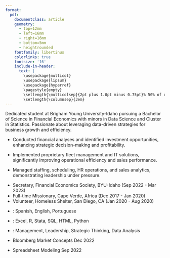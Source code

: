 ```yaml
---
format: 
  pdf: 
    documentclass: article
    geometry:
      - top=12mm
      - left=16mm
      - right=16mm
      - bottom=5mm
      - heightrounded
    fontfamily: libertinus
    colorlinks: true
    fontsize: '16'
    include-in-header: 
      text: |
        \usepackage{multicol}
        \usepackage{lipsum}
        \usepackage{hyperref}
        \pagestyle{empty}
        \setlength{\multicolsep}{2pt plus 1.0pt minus 0.75pt}% 50% of original values
        \setlength{\columnsep}{3em}
---
```


<!-- TITLE -->
\begin{center}
{\fontsize{35}{50}\selectfont \textbf{Eduardo I. Ramirez}}
\end{center}

<!-- CONTACT INFO -->
\begin{center}
Eduardo.er.ramirez@gmail.com \quad | \quad \href{https://linkedin.com/in/eduardo-ramirez-31198b1b8}{linkedin.com/in/ramirez-eduardo1} \quad | \quad \href{https://1ramirez7.github.io/Portfolio_}{1ramirez7.github.io}
\end{center}
\vspace{12pt}

<!-- PROFILE -->
\begin{large}
  {\bf PROFILE}
  \vspace{3pt}
  \hrule
\end{large}
Dedicated student at Brigham Young University-Idaho pursuing a Bachelor of Science in Financial Economics with minors in Data Science and Cluster in Statistics. Passionate about leveraging data-driven strategies for business growth and efficiency.

\vspace{7pt}

<!-- EDUCATION -->
\begin{large}
  {\bf EDUCATION}
  \vspace{3pt}
  \hrule
  \begin{multicols}{2}
    \begin{flushleft}{\bf Brigham Young University-Idaho}\end{flushleft}
    \begin{flushright}Rexburg, ID\end{flushright}
  \end{multicols}
  \vspace{-0.17cm}
  \begin{multicols}{2}
    \begin{flushleft}B.Sc. Financial Economics \textit{(Expected July 2025)}\end{flushleft}
    \begin{flushright}Minor: Data Science, Cluster: Statistics\end{flushright}
  \end{multicols}
\end{large}

\vspace{7pt}

<!-- EXPERIENCE -->
\begin{large}{\bf PROFESSIONAL EXPERIENCE}
\vspace{3pt}
\hrule

  \begin{multicols}{2}
    \begin{flushleft}{\bf Analytic Research}\end{flushleft}
    \begin{flushright}St Anthony, ID\end{flushright}
  \end{multicols}
  \vspace{-0.17cm}
  \begin{multicols}{2}
    \begin{flushleft}\text{E\&J Investments LLC}\end{flushleft}
    \begin{flushright}Mar 2023 - Present\end{flushright}
  \end{multicols}
\end{large}
\vspace{-0.16cm}
- Conducted financial analyses and identified investment opportunities, enhancing strategic decision-making and profitability.

\vspace{7pt}

\begin{large}
  \begin{multicols}{2}
    \begin{flushleft}{\bf Fleet and IT Manager}\end{flushleft}
    \begin{flushright}Chula Vista, CA\end{flushright}
  \end{multicols}
  \vspace{-0.17cm}
  \begin{multicols}{2}
    \begin{flushleft}\text{Petro Consulting Services LLC}\end{flushleft}
    \begin{flushright}Feb 2016 - Feb 2017\end{flushright}
  \end{multicols}
\end{large}
\vspace{-0.16cm}
- Implemented proprietary fleet management and IT solutions, significantly improving operational efficiency and sales performance.

\vspace{7pt}

\begin{large}
  \begin{multicols}{2}
    \begin{flushleft}{\bf Store Manager}\end{flushleft}
    \begin{flushright}Chula Vista, CA\end{flushright}
  \end{multicols}
  \vspace{-0.17cm}
  \begin{multicols}{2}
    \begin{flushleft}\text{Petro Consulting Services LLC}\end{flushleft}
    \begin{flushright}Jan 2015 - Feb 2017\end{flushright}
  \end{multicols}
\end{large}
\vspace{-0.16cm}
- Managed staffing, scheduling, HR operations, and sales analytics, demonstrating leadership under pressure.

\vspace{7pt}

<!-- VOLUNTEER EXPERIENCE -->
\begin{large}{\bf VOLUNTEER EXPERIENCE}
\vspace{3pt}
\hrule
\end{large}
- Secretary, Financial Economics Society, BYU-Idaho \hfill (Sep 2022 - Mar 2023)
- Full-time Missionary, Cape Verde, Africa \hfill (Dec 2017 - Jan 2020)
- Volunteer, Homeless Shelter, San Diego, CA \hfill (Jan 2020 - Aug 2020)

\vspace{7pt}

<!-- SKILLS -->
\begin{large}{\bf SKILLS}
  \vspace{3pt}
  \hrule
\end{large}
\vspace{6pt}
- \textbf{Languages}: Spanish, English, Portuguese

- \textbf{Technical Skills}: Excel, R, Stata, SQL, HTML, Python

- \textbf{Competencies}: Management, Leadership, Strategic Thinking, Data Analysis

\vspace{7pt}

<!-- CERTIFICATIONS -->
\begin{large}{\bf CERTIFICATIONS}
  \vspace{3pt}
  \hrule
\end{large}
- Bloomberg Market Concepts \hfill Dec 2022

- Spreadsheet Modeling \hfill Sep 2022

\vspace{7pt}

\begin{center}
\textit{Last updated: March 2024}
\end{center}
